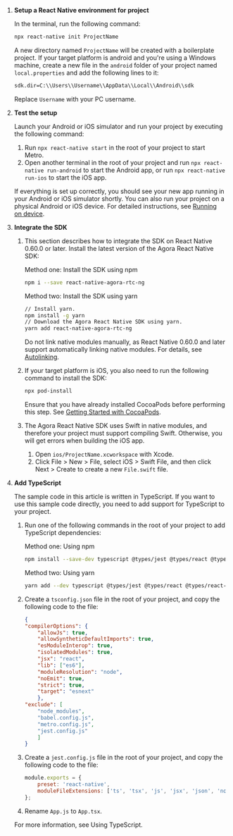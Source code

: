 <PlatformWrapper platform="react-native">

1. **Setup a React Native environment for <Vpd k="NAME"/> project**

    In the terminal, run the following command:

    ```bash
    npx react-native init ProjectName
    ```

    A new directory named `ProjectName` will be created with a boilerplate project. If your target platform is android and you're using a Windows machine, create a new file in the `android` folder of your project named `local.properties` and add the following lines to it:

    ```bash
    sdk.dir=C:\\Users\\Username\\AppData\\Local\\Android\\sdk
    ```
    Replace `Username` with your PC username.

1. **Test the setup**

    Launch your Android or iOS simulator and run your project by executing the following command:

    1. Run `npx react-native start` in the root of your project to start Metro.
    1. Open another terminal in the root of your project and run `npx react-native run-android` to start the Android app, or run `npx react-native run-ios` to start the iOS app.

    If everything is set up correctly, you should see your new app running in your Android or iOS simulator shortly. You can also run your project on a physical Android or iOS device. For detailed instructions, see [Running on device](https://reactnative.dev/docs/running-on-device).

1. **Integrate the SDK**

    1. This section describes how to integrate the SDK on React Native 0.60.0 or later. Install the latest version of the Agora React Native SDK:

        Method one: Install the SDK using npm

        ```bash
        npm i --save react-native-agora-rtc-ng
        ```

        Method two: Install the SDK using yarn

        ```bash
        // Install yarn.
        npm install -g yarn
        // Download the Agora React Native SDK using yarn.
        yarn add react-native-agora-rtc-ng
        ```

        Do not link native modules manually, as React Native 0.60.0 and later support automatically linking native modules. For details, see [Autolinking](https://github.com/react-native-community/cli/blob/main/docs/autolinking.md).

    1. If your target platform is iOS, you also need to run the following command to install the SDK:

        ```bash
        npx pod-install
        ```

        Ensure that you have already installed CocoaPods before performing this step. See [Getting Started with CocoaPods](https://guides.cocoapods.org/using/getting-started.html#getting-started).

    1. The Agora React Native SDK uses Swift in native modules, and therefore your project must support compiling Swift. Otherwise, you will get errors when building the iOS app.
        1. Open `ios/ProjectName.xcworkspace` with Xcode.
        1. Click File > New > File, select iOS > Swift File, and then click Next > Create to create a new `File.swift` file.

1. **Add TypeScript**

    The sample code in this article is written in TypeScript. If you want to use this sample code directly, you need to add support for TypeScript to your project.

    1. Run one of the following commands in the root of your project to add TypeScript dependencies:

        Method one: Using npm

        ```bash
        npm install --save-dev typescript @types/jest @types/react @types/react-native @types/react-test-renderer
        ```

        Method two: Using yarn

        ```bash
        yarn add --dev typescript @types/jest @types/react @types/react-native @types/react-test-renderer
        ```


    1. Create a `tsconfig.json` file in the root of your project, and copy the following code to the file:

        ```json
        {
        "compilerOptions": {
            "allowJs": true,
            "allowSyntheticDefaultImports": true,
            "esModuleInterop": true,
            "isolatedModules": true,
            "jsx": "react",
            "lib": ["es6"],
            "moduleResolution": "node",
            "noEmit": true,
            "strict": true,
            "target": "esnext"
            },
        "exclude": [
            "node_modules",
            "babel.config.js",
            "metro.config.js",
            "jest.config.js"
            ]
        }
        ```

    1. Create a `jest.config.js` file in the root of your project, and copy the following code to the file:

        ```javascript
        module.exports = {
            preset: 'react-native',
            moduleFileExtensions: ['ts', 'tsx', 'js', 'jsx', 'json', 'node']
        };
        ```

    1. Rename `App.js` to `App.tsx`.

    For more information, see Using TypeScript.
</PlatformWrapper>